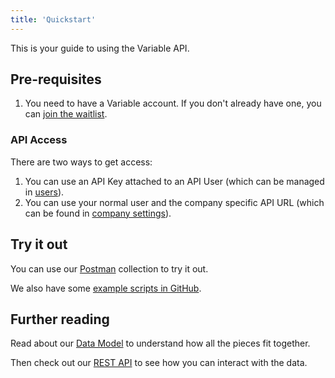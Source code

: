 ```yaml
---
title: 'Quickstart'
---
```


This is your guide to using the Variable API.

## Pre-requisites
1. You need to have a Variable account. If you don't already have one, you can [join the waitlist](https://app.variable.global/waitlist).

### API Access
There are two ways to get access:
1. You can use an API Key attached to an API User (which can be managed in [users](https://app.variable.global/users)).
2. You can use your normal user and the company specific API URL (which can be found in [company settings](https://app.variable.global/company)).

## Try it out
You can use our [Postman](https://www.postman.com/jimmybyrum/workspace/variable-api/collection/8239021-99a3c7bf-e833-4804-ad0a-302a8a28dc43?action=share&creator=8239021) collection to try it out.

We also have some [example scripts in GitHub](https://github.com/variable-co/api-documentation/tree/main/examples).

## Further reading
Read about our [Data Model](/docs/data-model) to understand how all the pieces fit together.

Then check out our [REST API](/api-reference/welcome) to see how you can interact with the data.
